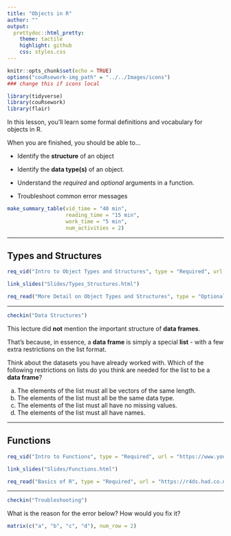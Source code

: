 ```yaml
---
title: "Objects in R"
author: ""
output:
  prettydoc::html_pretty:
    theme: tactile
    highlight: github
    css: styles.css
---
```


```r
knitr::opts_chunk$set(echo = TRUE)
options("couRsework-img_path" = "../../Images/icons") 
### change this if icons local
```

```r
library(tidyverse)
library(couRsework)
library(flair)
```

In this lesson, you'll learn some formal definitions and vocabulary for objects in R.

When you are finished, you should be able to...

* Identify the **structure** of an object

* Identify the **data type(s)** of an object.

* Understand the *required* and *optional* arguments in a function.

* Troubleshoot common error messages


```r
make_summary_table(vid_time = "40 min", 
                   reading_time = "15 min", 
                   work_time = "5 min", 
                   num_activities = 2)
```

---

## Types and Structures

```r
req_vid("Intro to Object Types and Structures", type = "Required", url = "https://www.youtube.com/embed/abHbBykMWdI")
```

```r
link_slides("Slides/Types_Structures.html")
```

```r
req_read("More Detail on Object Types and Structures", type = "Optional", url = "https://ramnathv.github.io/pycon2014-r/learn/structures.html")
```


---


```r
checkin("Data Structures")
```

This lecture did **not** mention the important structure of **data frames**.

That's because, in essence, a **data frame** is simply a special **list** - with a few extra restrictions on the list format.  

Think about the datasets you have already worked with. Which of the following restrictions on lists do you think are needed for the list to be a **data frame**?

a) The elements of the list must all be vectors of the same length.
b) The elements of the list must all be the same data type.
c) The elements of the list must all have no missing values.
d) The elements of the list must all have names.

---

## Functions

```r
req_vid("Intro to Functions", type = "Required", url = "https://www.youtube.com/embed/Cp_9y39ZRRM")
```


```r
link_slides("Slides/Functions.html")
```


```r
req_read("Basics of R", type = "Required", url = "https://r4ds.had.co.nz/workflow-basics.html")
```

---


```r
checkin("Troubleshooting")
```

What is the reason for the error below?  How would you fix it?

```r
matrix(c("a", "b", "c", "d"), num_row = 2)
```
